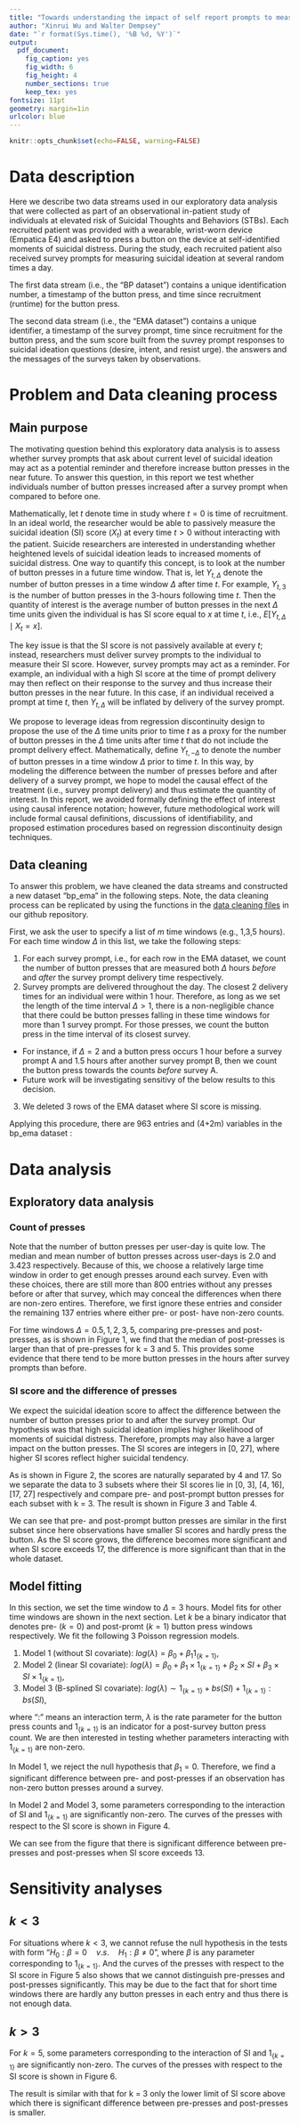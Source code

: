 ```yaml
---
title: "Towards understanding the impact of self report prompts to measure suicidal ideation on self-identification of suicidal distress"
author: "Xinrui Wu and Walter Dempsey"
date: "`r format(Sys.time(), '%B %d, %Y')`"
output: 
  pdf_document:
    fig_caption: yes
    fig_width: 6 
    fig_height: 4
    number_sections: true
    keep_tex: yes
fontsize: 11pt
geometry: margin=1in
urlcolor: blue
---
```

```r
knitr::opts_chunk$set(echo=FALSE, warning=FALSE)
```

\renewcommand{\arraystretch}{1.5}

# Data description

Here we describe two data streams used in our exploratory data analysis that were collected as part of an observational in-patient study of individuals at elevated risk of Suicidal Thoughts and Behaviors (STBs).  Each recruited patient was provided with a wearable, wrist-worn device (Empatica E4) and asked to press a button on the device at self-identified moments of suicidal distress.  During the study, each recruited patient also received survey prompts for measuring suicidal ideation at several random times a day.  

The first data stream (i.e., the "BP dataset") contains a unique identification number, a timestamp of the button press, and time since recruitment (runtime) for the button press. 

\begin{table}[h]
\centering
\begin{tabular}{c|c}
\hline
Variable name & Description                                      \\ \hline \hline
ID            & Patient identification number     \\ \hline
timestamp     & The date and time of the button press                   \\ \hline
run.time      & Time-in-study until button press \\ \hline
\end{tabular}
\caption{Variables in the BP data}
\label{table1}
\end{table}

The second data stream (i.e., the "EMA dataset") contains a unique identifier, a timestamp of the survey prompt, time since recruitment for the button press, and the sum score built from the suvrey prompt responses to suicidal ideation questions (desire, intent, and resist urge).  the answers and the messages of the surveys taken by observations. 

\begin{table}[h]
\centering
\begin{tabular}{c|c}
\hline
Variable name & Description                                      \\ \hline \hline
ID            & Patient identification number       \\ \hline
timestamp     & The date and time when the survey prompt was delivered       \\ \hline
run.time      & Time-in-study until survey prompt was delivered \\ \hline
sitb si sum   & Sum score of suicidal ideation as measured by survey \\ \hline
\end{tabular}
\caption{Variables in the EMA data}
\label{table2}
\end{table}

\newpage
# Problem and Data cleaning process

## Main purpose

The motivating question behind this exploratory data analysis is to assess whether survey prompts that ask about current level of suicidal ideation may act as a potential reminder and therefore increase button presses in the near future.  To answer this question, in this report we test whether individuals number of button presses increased after a survey prompt when compared to before one.

Mathematically, let $t$ denote time in study where $t=0$ is time of recruitment.  In an ideal world, the researcher would be able to passively measure the suicidal ideation (SI) score ($X_t$) at every time $t>0$ without interacting with the patient.  Suicide researchers are interested in understanding whether heightened levels of suicidal ideation leads to increased moments of suicidal distress.  One way to quantify this concept, is to look at the number of button presses in a future time window.  That is, let $Y_{t, \Delta}$ denote the number of button presses in a time window $\Delta$ after time $t$.  For example, $Y_{t,3}$ is the number of button presses in the 3-hours following time $t$. Then the quantity of interest is the average number of button presses in the next $\Delta$ time units given the individual is has SI score equal to $x$ at time $t$, i.e., $E \left[ Y_{t,\Delta} \mid X_t = x \right]$.  

The key issue is that the SI score is not passively available at every $t$; instead, researchers must deliver survey prompts to the individual to measure their SI score.  However, survey prompts may act as a reminder.  For example, an individual with a high SI score at the time of prompt delivery may then reflect on their response to the survey and thus increase their button presses in the near future.  In this case, if an individual received a prompt at time $t$, then $Y_{t,\Delta}$ will be inflated by delivery of the survey prompt.  

We propose to leverage ideas from regression discontinuity design to propose the use of the $\Delta$ time units prior to time $t$ as a proxy for the number of button presses in the $\Delta$ time units after time $t$ that do not include the prompt delivery effect.  Mathematically, define $Y_{t,-\Delta}$ to denote the number of button presses in a time window $\Delta$ prior to time $t$. In this way, by modeling the difference between the number of presses before and after delivery of a survey prompt, we hope to model the causal effect of the treatment (i.e., survey prompt delivery) and thus estimate the quantity of interest.  In this report, we avoided formally defining the effect of interest using causal inference notation; however, future methodological work will include formal causal definitions, discussions of identifiability, and proposed estimation procedures based on regression discontinuity design techniques.


## Data cleaning

To answer this problem, we have cleaned the data streams and constructed a new dataset “bp_ema” in the following steps. Note, the data cleaning process can be replicated by using the functions in the [data cleaning files](https://github.com/Xinrui-Wu/BP_EMA/blob/master/methods/dataManipulation.R) in our github repository.

First, we ask the user to specify a list of $m$ time windows (e.g., 1,3,5 hours). For each time window $\Delta$ in this list, we take the following steps:

1. For each survey prompt, i.e., for each row in the EMA dataset, we count the number of button presses that are measured both $\Delta$ hours _before_ and _after_ the survey prompt delivery time respectively.
2. Survey prompts are delivered throughout the day.  The closest 2 delivery times for an individual were within 1 hour.  Therefore, as long as we set the length of the time interval $\Delta>1$, there is a non-negligible chance that there could be button presses falling in these time windows for more than 1 survey prompt. For those presses, we count the button press in the time interval of its closest survey.
  * For instance, if $\Delta = 2$ and a button press occurs 1 hour before a survey prompt A and 1.5 hours after another survey prompt B, then we count the button press towards the counts _before_ survey A.
  * Future work will be investigating sensitivy of the below results to this decision.
3.  We deleted 3 rows of the EMA dataset where SI score is missing.


Applying this procedure, there are 963 entries and (4+2m) variables in the bp_ema dataset :


\begin{table}[h]
\centering
\begin{tabular}{c|c}
\hline
Variable name & Description                                      \\ \hline \hline
ID            & The identification number of the observation      \\ \hline
timestamp     & The date and time when the survey was taken       \\ \hline
run.time      & The participant duration of the observation until this survey \\ \hline
si-score      & The score of suicidal risk measured by the  survey \\ \hline
pre-press-k     & The number of of button presses k hours before the survey \\ \hline
post-press-k    & The number of of button presses k hours after the survey  \\ \hline
\end{tabular}
\caption{Variables in the "EMA with press" data}
\label{table3}
\end{table}


\newpage
# Data analysis

## Exploratory data analysis

### Count of presses

Note that the number of button presses per user-day is quite low.  The median and mean number of button presses across user-days is 2.0 and 3.423 respectively. Because of this, we choose a relatively large time window in order to get enough presses around each survey.  Even with these choices, there are still more than 800 entries without any presses before or after that survey, which may conceal the differences when there are non-zero entires.  Therefore, we first ignore these entries and consider the remaining 137 entries where either pre- or post- have non-zero counts.

For time windows $\Delta = 0.5, 1, 2, 3, 5$, comparing pre-presses and post-presses, as is shown in Figure 1, we find that the median of post-presses is larger than that of pre-presses for k = 3 and 5. This provides some evidence that there tend to be more button presses in the hours after survey prompts than before.

\begin{figure}[h]
\label{fig:1}
\centering
\includegraphics[width=4.5in]{./figure/boxplot_for_windows.png}
\caption{Pre-presses and Post-presses for different time windows}
\end{figure}


### SI score and the difference of presses

We expect the suicidal ideation score to affect the difference between the number of button presses prior to and after the survey prompt.  Our hypothesis was that high suicidal ideation implies higher likelihood of moments of suicidal distress.  Therefore, prompts may also have a larger impact on the button presses. The SI scores are integers in [0, 27], where higher SI scores reflect higher suicidal tendency.

\begin{figure}[h]
\label{fig:2}
\centering
\includegraphics[width=6in, height=4in]{./figure/hist.png}
\caption{Distribution of the SI score}
\end{figure}

As is shown in Figure 2,  the scores are naturally separated by 4 and 17. So we separate the data to 3 subsets where their SI scores lie in  [0, 3], [4, 16], [17, 27] respectively and compare pre- and post-prompt button presses for each subset with k = 3. The result is shown in Figure 3 and Table 4.


\begin{figure}[h]
\label{fig:3}
\centering
\includegraphics[width=7in, height=4in]{./figure/box_si_3.png}
\caption{Post-presses and Pre-presses in subsets by SI score}
\end{figure}


\begin{table}[h]
\centering
\begin{tabular}{|c|c|c|c|c|c|}
\hline
SI score     & Entries & Mean pre-presses & Mean post-presses & p value (paired) & p value (2 sample) \\ \hline \hline
{[}0, 3{]}   & 21      & 0.62             & 0.52              & 0.70             & 0.61               \\ \hline
{[}4, 16{]}  & 86      & 0.88             & 1.08              & 0.47             & 0.43               \\ \hline
{[}17, 27{]} & 30      & 0.83             & 1.47              & 0.15             & 0.10                \\ \hline
\end{tabular}
\caption{Compare presses in subsets by SI score}
\label{table4}
\end{table}

We can see that pre- and post-prompt button presses are similar in the first subset since here observations have smaller SI scores and hardly press the button. As the SI score grows, the difference becomes more significant and when SI score exceeds 17, the difference is more significant than that in the whole dataset.


\clearpage
## Model fitting

In this section, we set the time window to $\Delta = 3$ hours. Model fits for other time windows are shown in the next section. Let $k$ be a binary indicator that denotes pre- ($k=0$) and post-promt ($k=1$) button press windows respectively.  We fit the following 3 Poisson regression models.  

1. Model 1 (without SI covariate): $log(\lambda) = \beta_{0} + \beta_{1} 1_{\{k=1\}}$,
2. Model 2 (linear SI covariate): $log(\lambda) = \beta_{0} + \beta_{1}\times 1_{\{k=1\}} + \beta_{2} \times SI +  \beta_{3} \times SI \times 1_{\{k=1\}}$,
3. Model 3 (B-splined SI covariate): $log(\lambda) \sim 1_{\{k=1\}} + bs(SI) + 1_{\{k=1\}}:bs(SI)$,

where ":" means an interaction term, $\lambda$ is the rate parameter for the button press counts and $1_{\{k=1\}}$ is an indicator for a post-survey button press count. We are then interested in testing whether parameters interacting with $1_{\{k=1\}}$ are non-zero.

In Model 1, we reject the null hypothesis that $\beta_1 = 0$.  Therefore, we find a significant difference between pre- and post-presses if an observation has non-zero button presses around a survey.

In Model 2 and Model 3, some parameters corresponding to the interaction of SI and $1_{\{k=1\}}$ are significantly non-zero. The curves of the presses with respect to the SI score is shown in Figure 4. \newline

\begin{figure}[h]
\label{fig:4}
\centering
\includegraphics[width=8in, height=4in]{./figure/model_curve.png}
\caption{Model curve for k=3}
\end{figure}

We can see from the figure that there is significant difference between pre-presses and post-presses when SI score exceeds 13.

# Sensitivity analyses

## $k<3$
For situations where $k<3$, we cannot refuse the null hypothesis in the tests with form "$H_0: \beta = 0 \quad v.s. \quad H_1: \beta \neq 0$", where $\beta$ is any parameter corresponding to $1_{\{k=1\}}$. And the curves of the presses with respect to the SI score in Figure 5 also shows that we cannot distinguish pre-presses and post-presses significantly. This may be due to the fact that for short time windows there are hardly any button presses in each entry and thus there is not enough data. \newline

\begin{figure}[h]
\label{fig:5}
\centering
\includegraphics[width=8in, height=4in]{./figure/model_curve_1.png}
\caption{Model curve for k=1}
\end{figure}

## $k>3$
For $k=5$, some parameters corresponding to the interaction of SI and $1_{\{k=1\}}$ are significantly non-zero. The curves of the presses with respect to the SI score is shown in Figure 6. \newline

\begin{figure}[h]
\label{fig:6}
\centering
\includegraphics[width=8in, height=4in]{./figure/model_curve_5.png}
\caption{Model curve for k=5}
\end{figure}


The result is similar with that for k = 3 only the lower limit of SI score above which there is significant difference between pre-presses and post-presses is smaller.\newline 

